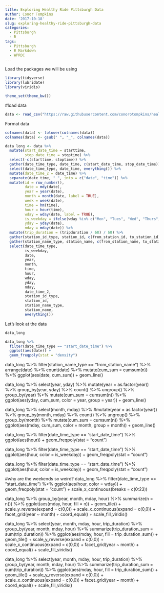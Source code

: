 ```yaml
---
title: Exploring Healthy Ride Pittsburgh Data
author: Conor Tompkins
date: '2017-10-18'
slug: exploring-healthy-ride-pittsburgh-data
categories:
  - Pittsburgh
  - R
tags:
  - Pittsburgh
  - R Markdown
  - WPRDC
---
```


Load the packages we will be using
```r
library(tidyverse)
library(lubridate)
library(viridis)
```

```r
theme_set(theme_bw())
```

#load data
```r
data <- read_csv("https://raw.githubusercontent.com/conorotompkins/healthy_ride/master/data/data.csv")
```

Format data
```r
colnames(data) <- tolower(colnames(data))
colnames(data) <- gsub(" ", "_", colnames(data))

data_long <- data %>% 
  mutate(start_date_time = starttime,
         stop_date_time = stoptime) %>%
  select(-c(starttime, stoptime)) %>% 
  gather(date_time_type, date_time, c(start_date_time, stop_date_time)) %>% 
  select(date_time_type, date_time, everything()) %>% 
  mutate(date_time_2 = date_time) %>% 
  separate(date_time, " ", into = c("date", "time")) %>% 
  mutate(id = row_number(),
         date = mdy(date),
         year = year(date),
         month = month(date, label = TRUE),
         week = week(date),
         time = hm(time),
         hour = hour(time),
         wday = wday(date, label = TRUE),
         is_weekday = ifelse(wday %in% c("Mon", "Tues", "Wed", "Thurs", "Fri"), "weekday", "weekend"),
         yday = yday(date),
         mday = mday(date)) %>% 
  mutate(trip_duration = (tripduration / 60) / 60) %>% 
  gather(station_id_type, station_id, c(from_station_id, to_station_id)) %>% 
  gather(station_name_type, station_name, c(from_station_name, to_station_name)) %>% 
  select(date_time_type, 
         is_weekday, 
         date, 
         year,
         month,
         time, 
         hour,
         wday,
         yday,
         mday,
         date_time_2, 
         station_id_type, 
         station_id, 
         station_name_type,
         station_name,
         everything())
```

Let's look at the data
```r
data_long
```

```r
data_long %>% 
  filter(date_time_type == "start_date_time") %>% 
  ggplot(aes(date)) +
  geom_freqpoly(stat = "density")
```

data_long %>% 
  filter(station_name_type == "from_station_name") %>% 
  arrange(date) %>% 
  count(date) %>% 
  mutate(cum_sum = cumsum(n)) %>% 
  ggplot(aes(date, cum_sum)) +
  geom_line()

data_long %>%
  select(year, yday) %>% 
  mutate(year = as.factor(year)) %>% 
  group_by(year, yday) %>% 
  count() %>% 
  ungroup() %>% 
  group_by(year) %>% 
  mutate(cum_sum = cumsum(n)) %>% 
  ggplot(aes(yday, cum_sum,
             color = year,
             group = year)) +
  geom_line()

data_long %>%
  select(month, mday) %>% 
  #mutate(year = as.factor(year)) %>% 
  group_by(month, mday) %>% 
  count() %>% 
  ungroup() %>% 
  group_by(month) %>% 
  mutate(cum_sum = cumsum(n)) %>% 
  ggplot(aes(mday, cum_sum,
             color = month,
             group = month)) +
  geom_line()

data_long %>% 
  filter(date_time_type == "start_date_time") %>% 
  ggplot(aes(hour)) +
  geom_freqpoly(stat = "count")

data_long %>% 
  filter(date_time_type == "start_date_time") %>% 
  ggplot(aes(hour, color = is_weekday)) +
  geom_freqpoly(stat = "count")

data_long %>% 
  filter(date_time_type == "start_date_time") %>% 
  ggplot(aes(hour, color = is_weekday)) +
  geom_freqpoly(stat = "count")

#why are the weekends so weird?
data_long %>%
  filter(date_time_type == "start_date_time") %>% 
  ggplot(aes(hour, color = wday)) +
  geom_freqpoly(stat = "count") +
  scale_x_continuous(breaks = c(0:23))

data_long %>% 
  group_by(year, month, mday, hour) %>% 
  summarize(n = n()) %>% 
  ggplot(aes(mday, hour, fill = n)) +
  geom_tile() +
  scale_y_reverse(expand = c(0,0)) +
  scale_x_continuous(expand = c(0,0)) +
  facet_grid(year ~ month) +
  coord_equal() +
  scale_fill_viridis()

data_long %>%
  select(year, month, mday, hour, trip_duration) %>% 
  group_by(year, month, mday, hour) %>% 
  summarize(trip_duration_sum = sum(trip_duration)) %>% 
  ggplot(aes(mday, hour, fill = trip_duration_sum)) +
  geom_tile() +
  scale_y_reverse(expand = c(0,0)) +
  scale_x_continuous(expand = c(0,0)) +
  facet_grid(year ~ month) +
  coord_equal() +
  scale_fill_viridis()

data_long %>%
  select(year, month, mday, hour, trip_duration) %>% 
  group_by(year, month, mday, hour) %>% 
  summarize(trip_duration_sum = sum(trip_duration)) %>% 
  ggplot(aes(mday, hour, fill = trip_duration_sum)) +
  geom_tile() +
  scale_y_reverse(expand = c(0,0)) +
  scale_x_continuous(expand = c(0,0)) +
  facet_grid(year ~ month) +
  coord_equal() +
  scale_fill_viridis()